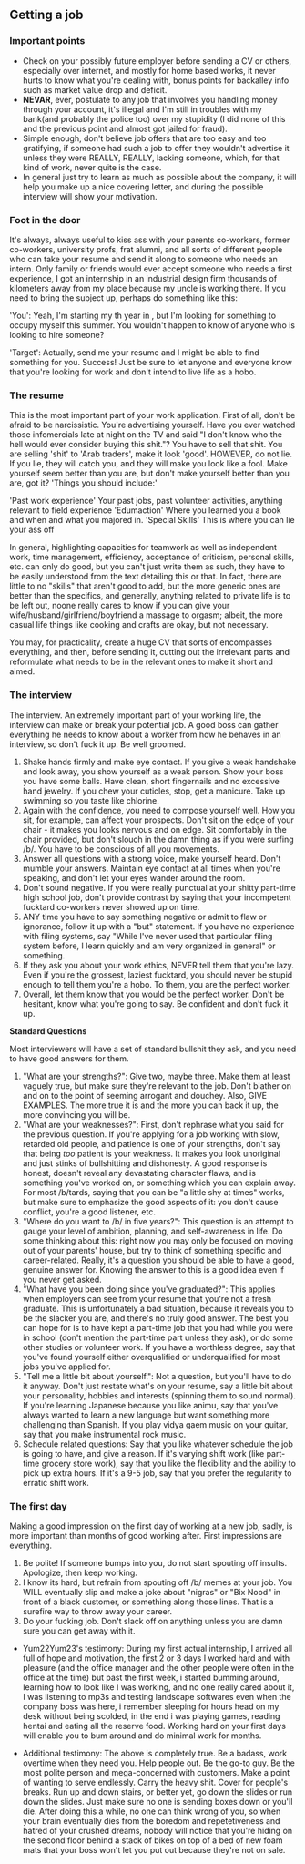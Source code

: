 ==Getting a job==

=== Important points ===
* Check on your possibly future employer before sending a CV or others, especially over internet, and mostly for home based works, it never hurts to know what you're dealing with, bonus points for backalley info such as market value drop and deficit.
* '''NEVAR''', ever, postulate to any job that involves you handling money through your account, it's illegal and I'm still in troubles with my bank(and probably the police too) over my stupidity (I did none of this and the previous point and almost got jailed for fraud).
* Simple enough, don't believe job offers that are too easy and too gratifying, if someone had such a job to offer they wouldn't advertise it unless they were REALLY, REALLY, lacking someone, which, for that kind of work, never quite is the case.
* In general just try to learn as much as possible about the company, it will help you make up a nice covering letter, and during the possible interview will show your motivation.

===Foot in the door===

It's always, always useful to kiss ass with your parents co-workers, former co-workers, university profs, frat alumni, and all sorts of different people who can take your resume and send it along to someone who needs an intern. Only family or friends would ever accept someone who needs a first experience, I got an internship in an industrial design firm thousands of kilometers away from my place because my uncle is working there. If you need to bring the subject up, perhaps do something like this:

'You': Yeah, I'm starting my <level>th year in <field>, but I'm looking for something to occupy myself this summer. You wouldn't happen to know of anyone who is looking to hire someone?

'Target': Actually, send me your resume and I might be able to find something for you. Success! Just be sure to let anyone and everyone know that you're looking for work and don't intend to live life as a hobo.

===The resume===

This is the most important part of your work application. First of all, don't be afraid to be narcissistic. You're advertising yourself. Have you ever watched those infomercials late at night on the TV and said "I don't know who the hell would ever consider buying this shit."? You have to sell that shit. You are selling 'shit' to 'Arab traders', make it look 'good'. HOWEVER, do not lie. If you lie, they will catch you, and they will make you look like a fool. Make yourself seem better than you are, but don't make yourself better than you are, got it? 'Things you should include:'

'Past work experience' Your past jobs, past volunteer activities, anything relevant to field experience
'Edumaction' Where you learned you a book and when and what you majored in.
'Special Skills' This is where you can lie your ass off

In general, highlighting capacities for teamwork as well as independent work, time management, efficiency, acceptance of criticism, personal skills, etc. can only do good, but you can't just write them as such, they have to be easily understood from the text detailing this or that. In fact, there are little to no "skills" that aren't good to add, but the more generic ones are better than the specifics, and generally, anything related to private life is to be left out, noone really cares to know if you can give your wife/husband/girlfriend/boyfriend a massage to orgasm; albeit, the more casual life things like cooking and crafts are okay, but not necessary.

You may, for practicality, create a huge CV that sorts of encompasses everything, and then, before sending it, cutting out the irrelevant parts and reformulate what needs to be in the relevant ones to make it short and aimed.

===The interview===
The interview. An extremely important part of your working life, the interview can make or break your potential job. A good boss can gather everything he needs to know about a worker from how he behaves in an interview, so don't fuck it up. Be well groomed.

# Shake hands firmly and make eye contact. If you give a weak handshake and look away, you show yourself as a weak person. Show your boss you have some balls. Have clean, short fingernails and no excessive hand jewelry. If you chew your cuticles, stop, get a manicure. Take up swimming so you taste like chlorine.
# Again with the confidence, you need to compose yourself well.  How you sit, for example, can affect your prospects.  Don't sit on the edge of your chair - it makes you looks nervous and on edge.  Sit comfortably in the chair provided, but don't slouch in the damn thing as if you were surfing /b/.  You have to be conscious of all you movements.
# Answer all questions with a strong voice, make yourself heard. Don't mumble your answers. Maintain eye contact at all times when you're speaking, and don't let your eyes wander around the room.
# Don't sound negative.  If you were really punctual at your shitty part-time high school job, don't provide contrast by saying that your incompetent fucktard co-workers never showed up on time.
# ANY time you have to say something negative or admit to flaw or ignorance, follow it up with a "but" statement.  If you have no experience with filing systems, say "While I've never used that particular filing system before, I learn quickly and am very organized in general" or something.
# If they ask you about your work ethics, NEVER tell them that you're lazy. Even if you're the grossest, laziest fucktard, you should never be stupid enough to tell them you're a hobo. To them, you are the perfect worker.
# Overall, let them know that you would be the perfect worker. Don't be hesitant, know what you're going to say. Be confident and don't fuck it up.

<B>Standard Questions</B>

Most interviewers will have a set of standard bullshit they ask, and you need to have good answers for them.

# "What are your strengths?": Give two, maybe three.  Make them at least vaguely true, but make sure they're relevant to the job.  Don't blather on and on to the point of seeming arrogant and douchey.  Also, GIVE EXAMPLES.  The more true it is and the more you can back it up, the more convincing you will be.
# "What are your weaknesses?": First, don't rephrase what you said for the previous question.  If you're applying for a job working with slow, retarded old people, and patience is one of your strengths, don't say that being <I>too</I> patient is your weakness.  It makes you look unoriginal and just stinks of bullshitting and dishonesty.  A good response is honest, doesn't reveal any devastating character flaws, and is something you've worked on, or something which you can explain away.  For most /b/tards, saying that you can be "a little shy at times" works, but make sure to emphasize the good aspects of it: you don't cause conflict, you're a good listener, etc.
# "Where do you want to /b/ in five years?": This question is an attempt to gauge your level of ambition, planning, and self-awareness in life.  Do some thinking about this: right now you may only be focused on moving out of your parents' house, but try to think of something specific and career-related.  Really, it's a question you should be able to have a good, genuine answer for.  Knowing the answer to this is a good idea even if you never get asked.
# "What have you been doing since you've graduated?": This applies when employers can see from your resume that you're not a fresh graduate.  This is unfortunately a bad situation, because it reveals you to be the slacker you are, and there's no truly good answer.  The best you can hope for is to have kept a part-time job that you had while you were in school (don't mention the part-time part unless they ask), or do some other studies or volunteer work.  If you have a worthless degree, say that you've found yourself either overqualified or underqualified for most jobs you've applied for.
# "Tell me a little bit about yourself.": Not a question, but you'll have to do it anyway.  Don't just restate what's on your resume, say a little bit about your personality, hobbies and interests (spinning them to sound normal).  If you're learning Japanese because you like animu, say that you've always wanted to learn a new language but want something more challenging than Spanish.  If you play vidya gaem music on your guitar, say that you make instrumental rock music.
# Schedule related questions: Say that you like whatever schedule the job is going to have, and give a reason.  If it's varying shift work (like part-time grocery store work), say that you like the flexibility and the ability to pick up extra hours.  If it's a 9-5 job, say that you prefer the regularity to erratic shift work.

===The first day===
Making a good impression on the first day of working at a new job, sadly, is more important than months of good working after. First impressions are everything.
#Be polite! If someone bumps into you, do not start spouting off insults. Apologize, then keep working.
#I know its hard, but refrain from spouting off /b/ memes at your job. You WILL eventually slip and make a joke about "nigras" or "Bix Nood" in front of a black customer, or something along those lines. That is a surefire way to throw away your career. 
#Do your fucking job.  Don't slack off on anything unless you are damn sure you can get away with it.

*Yum22Yum23's testimony: During my first actual internship, I arrived all full of hope and motivation, the first 2 or 3 days I worked hard and with pleasure (and the office manager and the other people were often in the office at the time) but past the first week, i started bumming around, learning how to look like I was working, and no one really cared about it, I was listening to mp3s and testing landscape softwares even when the company boss was here, i remember sleeping for hours head on my desk without being scolded, in the end i was playing games, reading hentai and eating all the reserve food. Working hard on your first days will enable you to bum around and do minimal work for months.

*Additional testimony: The above is completely true. Be a badass, work overtime when they need you. Help people out. Be the go-to guy. Be the most polite person and mega-concerned with customers. Make a point of wanting to serve endlessly. Carry the heavy shit. Cover for people's breaks. Run up and down stairs, or better yet, go down the slides or run down the slides. Just make sure no one is sending boxes down or you'll die. After doing this a while, no one can think wrong of you, so when your brain eventually dies from the boredom and repetetiveness and hatred of your crushed dreams, nobody will notice that you're hiding on the second floor behind a stack of bikes on top of a bed of new foam mats that your boss won't let you put out because they're not on sale.
